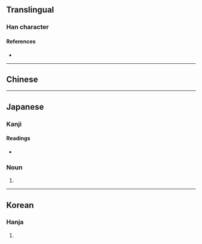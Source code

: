 {{also|囊}}
{{character info}}
==Translingual==

===Han character===
{{Han char|rn=30|rad=口|as=15|sn=18|four=|canj=JCTTV}}

====References====
* {{Han ref|kx=0213.171|hdz=10699.041|uh=56A2|ud=22178}}

----

==Chinese==
{{zh-see|囊|v}}

----

==Japanese==
{{ja-kanji forms|嚢|囊}}

===Kanji===
{{ja-kanji|grade=uc|rs=口15|kyu=囊}}

====Readings====
* {{ja-readings|goon=[[のう]] (nō)|kun=[[ふくろ]] (fukuro)|kanon=[[どう]] (dō)}}

===Noun===
{{ja-noun|ふくろ}}

# {{alternative form of|ja|袋}}

----

==Korean==

===Hanja===
{{ko-hanja|hangeul=낭|rv=nang|mr=nang}}

# {{rfdef|ko|sort=口15}}